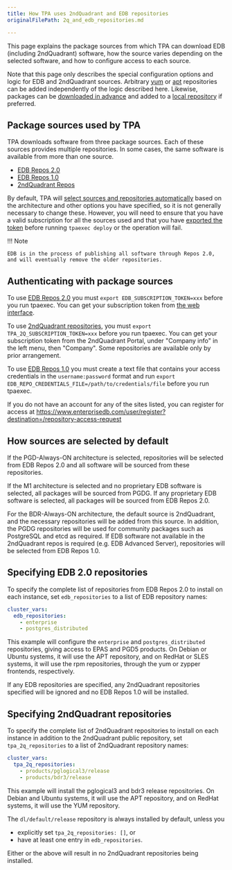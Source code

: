 ```yaml
---
title: How TPA uses 2ndQuadrant and EDB repositories
originalFilePath: 2q_and_edb_repositories.md

---
```


This page explains the package sources from which TPA can download EDB
(including 2ndQuadrant) software, how the source varies depending on the
selected software, and how to configure access to each source.

Note that this page only describes the special configuration options and
logic for EDB and 2ndQuadrant sources. Arbitrary
[yum](yum_repositories/) or [apt](apt_repositories/) repositories
can be added independently of the logic described here. Likewise,
packages can be [downloaded in advance](tpaexec-download-packages/)
and added to a [local repository](local-repo/) if preferred.

## Package sources used by TPA

TPA downloads software from three package sources. Each of these
sources provides multiple repositories. In some cases, the same software
is available from more than one source.

-   [EDB Repos 2.0](https://www.enterprisedb.com/repos/)
-   [EDB Repos 1.0](https://www.enterprisedb.com/repos/legacy)
-   [2ndQuadrant Repos](https://techsupport.enterprisedb.com/customer_portal/sw/)

By default, TPA will [select sources and repositories automatically](#how-sources-are-selected-by-default)
based on the architecture and other options you have specified, so it is
not generally necessary to change these. However, you will need to
ensure that you have a valid subscription for all the sources used and
that you have [exported the token](#authenticating-with-package-sources)
before running `tpaexec deploy` or the operation will fail.

!!! Note

    EDB is in the process of publishing all software through Repos 2.0,
    and will eventually remove the older repositories.

## Authenticating with package sources

To use [EDB Repos 2.0](https://www.enterprisedb.com/repos/) you must
`export EDB_SUBSCRIPTION_TOKEN=xxx` before you run tpaexec. You can get
your subscription token from [the web
interface](https://www.enterprisedb.com/repos-downloads).

To use
[2ndQuadrant repositories](https://techsupport.enterprisedb.com/customer_portal/sw/),
you must `export TPA_2Q_SUBSCRIPTION_TOKEN=xxx` before you run
tpaexec. You can get your subscription token from the 2ndQuadrant
Portal, under "Company info" in the left menu, then "Company". Some
repositories are available only by prior arrangement.

To use [EDB Repos 1.0](https://www.enterprisedb.com/repos/legacy) you
must create a text file that contains your access credentials in the
`username:password` format and run `export
EDB_REPO_CREDENTIALS_FILE=/path/to/credentials/file` before you run
tpaexec.

If you do not have an account for any of the sites listed, you can
register for access at
<https://www.enterprisedb.com/user/register?destination=/repository-access-request>

## How sources are selected by default

If the PGD-Always-ON architecture is selected, repositories will be
selected from EDB Repos 2.0 and all software will be sourced
from these repositories.

If the M1 architecture is selected and no proprietary EDB software is
selected, all packages will be sourced from PGDG. If any proprietary EDB
software is selected, all packages will be sourced from EDB Repos 2.0.

For the BDR-Always-ON architecture, the default source is
2ndQuadrant, and the necessary repositories will be added from this
source. In addition, the PGDG repositories will be used for community
packages such as PostgreSQL and etcd as required.
If EDB software not available in the 2ndQuadrant repos is required
(e.g. EDB Advanced Server), repositories will be selected from EDB Repos
1.0.

## Specifying EDB 2.0 repositories

To specify the complete list of repositories from EDB Repos 2.0 to
install on each instance, set `edb_repositories` to a list of EDB
repository names:

```yaml
cluster_vars:
  edb_repositories:
    - enterprise
    - postgres_distributed
```

This example will configure the `enterprise` and `postgres_distributed`
repositories, giving access to EPAS and PGD5 products.
On Debian or Ubuntu systems, it will use the APT repository, and on
RedHat or SLES systems, it will use the rpm repositories, through the yum
or zypper frontends, respectively.

If any EDB repositories are specified, any 2ndQuadrant repositories
specified will be ignored and no EDB Repos 1.0 will be installed.

## Specifying 2ndQuadrant repositories

To specify the complete list of 2ndQuadrant repositories to install on
each instance in addition to the 2ndQuadrant public repository, set
`tpa_2q_repositories` to a list of 2ndQuadrant repository names:

```yaml
cluster_vars:
  tpa_2q_repositories:
    - products/pglogical3/release
    - products/bdr3/release
```

This example will install the pglogical3 and bdr3 release repositories.
On Debian and Ubuntu systems, it will use the APT repository, and on
RedHat systems, it will use the YUM repository.

The `dl/default/release` repository is always installed by default,
unless you

-   explicitly set `tpa_2q_repositories: []`, or
-   have at least one entry in `edb_repositories`.

Either or the above will result in no 2ndQuadrant repositories being
installed.
